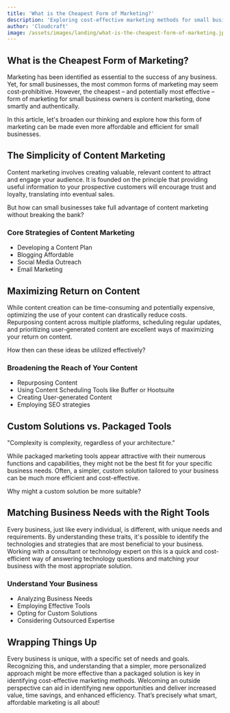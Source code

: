 ```yaml
---
title: 'What is the Cheapest Form of Marketing?'
description: 'Exploring cost-effective marketing methods for small business owners and how to implement them.'
author: 'Cloudcraft'
image: /assets/images/landing/what-is-the-cheapest-form-of-marketing.jpg
---
```


## What is the Cheapest Form of Marketing?

Marketing has been identified as essential to the success of any business. Yet, for small businesses, the most common forms 
of marketing may seem cost-prohibitive. However, the cheapest – and potentially most effective – form of marketing for 
small business owners is content marketing, done smartly and authentically. 

In this article, let's broaden our thinking and explore how this form of marketing can be made even more affordable and 
efficient for small businesses.

<ServicesBlurb />

## The Simplicity of Content Marketing

Content marketing involves creating valuable, relevant content to attract and engage your audience. It is founded on the 
principle that providing useful information to your prospective customers will encourage trust and loyalty, translating 
into eventual sales.

But how can small businesses take full advantage of content marketing without breaking the bank?

### Core Strategies of Content Marketing

 * Developing a Content Plan
 * Blogging Affordable
 * Social Media Outreach
 * Email Marketing

## Maximizing Return on Content

While content creation can be time-consuming and potentially expensive, optimizing the use of your content can drastically 
reduce costs. Repurposing content across multiple platforms, scheduling regular updates, and prioritizing user-generated 
content are excellent ways of maximizing your return on content.

How then can these ideas be utilized effectively?

### Broadening the Reach of Your Content

 * Repurposing Content
 * Using Content Scheduling Tools like Buffer or Hootsuite
 * Creating User-generated Content 
 * Employing SEO strategies

<GetStartedBlurb />

## Custom Solutions vs. Packaged Tools 

"Complexity is complexity, regardless of your architecture."

While packaged marketing tools appear attractive with their numerous functions and capabilities, they might not be the 
best fit for your specific business needs. Often, a simpler, custom solution tailored to your business can be much 
more efficient and cost-effective. 

Why might a custom solution be more suitable?

## Matching Business Needs with the Right Tools 

Every business, just like every individual, is different, with unique needs and requirements. By understanding these 
traits, it's possible to identify the technologies and strategies that are most beneficial to your business. Working 
with a consultant or technology expert on this is a quick and cost-efficient way of answering technology questions and 
matching your business with the most appropriate solution.

### Understand Your Business

 * Analyzing Business Needs
 * Employing Effective Tools 
 * Opting for Custom Solutions
 * Considering Outsourced Expertise 

## Wrapping Things Up 

Every business is unique, with a specific set of needs and goals. Recognizing this, and understanding that a simpler, 
more personalized approach might be more effective than a packaged solution is key in identifying cost-effective marketing 
methods. Welcoming an outside perspective can aid in identifying new opportunities and deliver increased value, time savings, 
and enhanced efficiency. That’s precisely what smart, affordable marketing is all about!